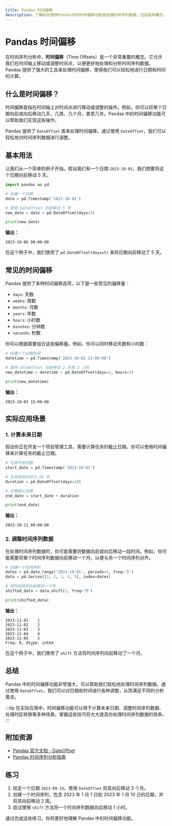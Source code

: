 ```yaml
---
title: Pandas 时间偏移
description: 了解如何使用Pandas中的时间偏移功能来处理时间序列数据，包括基本概念、代码示例和实际应用场景。
---
```


# Pandas 时间偏移

在时间序列分析中，**时间偏移**（Time Offsets）是一个非常重要的概念。它允许我们在时间轴上移动或调整时间点，以便更好地处理和分析时间序列数据。Pandas 提供了强大的工具来处理时间偏移，使得我们可以轻松地进行日期和时间的计算。

## 什么是时间偏移？

时间偏移是指在时间轴上对时间点进行移动或调整的操作。例如，你可以将某个日期向前或向后移动几天、几周、几个月，甚至几年。Pandas 中的时间偏移功能可以帮助我们实现这些操作。

Pandas 提供了 `DateOffset` 类来处理时间偏移。通过使用 `DateOffset`，我们可以轻松地对时间序列数据进行调整。

## 基本用法

让我们从一个简单的例子开始。假设我们有一个日期 `2023-10-01`，我们想要将这个日期向前移动 5 天。

```python
import pandas as pd

# 创建一个日期
date = pd.Timestamp('2023-10-01')

# 使用 DateOffset 向前移动 5 天
new_date = date + pd.DateOffset(days=5)

print(new_date)
```

**输出：**
```
2023-10-06 00:00:00
```

在这个例子中，我们使用了 `pd.DateOffset(days=5)` 来将日期向前移动了 5 天。

## 常见的时间偏移

Pandas 提供了多种时间偏移选项，以下是一些常见的偏移量：

- `days`: 天数
- `weeks`: 周数
- `months`: 月数
- `years`: 年数
- `hours`: 小时数
- `minutes`: 分钟数
- `seconds`: 秒数

你可以根据需要组合这些偏移量。例如，你可以同时移动天数和小时数：

```python
# 创建一个日期时间
datetime = pd.Timestamp('2023-10-01 12:00:00')

# 使用 DateOffset 向前移动 2 天和 3 小时
new_datetime = datetime + pd.DateOffset(days=2, hours=3)

print(new_datetime)
```

**输出：**
```
2023-10-03 15:00:00
```

## 实际应用场景

### 1. 计算未来日期

假设你正在开发一个项目管理工具，需要计算任务的截止日期。你可以使用时间偏移来计算任务的截止日期。

```python
# 任务开始日期
start_date = pd.Timestamp('2023-10-01')

# 任务持续时间为 10 天
duration = pd.DateOffset(days=10)

# 计算截止日期
end_date = start_date + duration

print(end_date)
```

**输出：**
```
2023-10-11 00:00:00
```

### 2. 调整时间序列数据

在处理时间序列数据时，你可能需要将数据向前或向后移动一段时间。例如，你可能需要将某个时间序列数据向前移动一个月，以便与另一个时间序列对齐。

```python
# 创建一个时间序列
dates = pd.date_range('2023-10-01', periods=5, freq='D')
data = pd.Series([1, 2, 3, 4, 5], index=dates)

# 将时间序列向前移动一个月
shifted_data = data.shift(1, freq='M')

print(shifted_data)
```

**输出：**
```
2023-11-01    1
2023-11-02    2
2023-11-03    3
2023-11-04    4
2023-11-05    5
Freq: D, dtype: int64
```

在这个例子中，我们使用了 `shift` 方法将时间序列向前移动了一个月。

## 总结

Pandas 中的时间偏移功能非常强大，可以帮助我们轻松地处理时间序列数据。通过使用 `DateOffset`，我们可以对日期和时间进行各种调整，从而满足不同的分析需求。

:::tip
在实际应用中，时间偏移功能可以用于计算未来日期、调整时间序列数据、处理时区转换等多种场景。掌握这些技巧将大大提高你处理时间序列数据的效率。
:::

## 附加资源

- [Pandas 官方文档 - DateOffset](https://pandas.pydata.org/pandas-docs/stable/reference/api/pandas.DateOffset.html)
- [Pandas 时间序列分析指南](https://pandas.pydata.org/pandas-docs/stable/user_guide/timeseries.html)

## 练习

1. 给定一个日期 `2023-09-15`，使用 `DateOffset` 将其向后移动 3 个月。
2. 创建一个时间序列，包含 2023 年 1 月 1 日到 2023 年 1 月 10 日的日期，并将其向前移动 2 周。
3. 尝试使用 `shift` 方法将一个时间序列数据向后移动 1 小时。

通过完成这些练习，你将更好地理解 Pandas 中的时间偏移功能。
